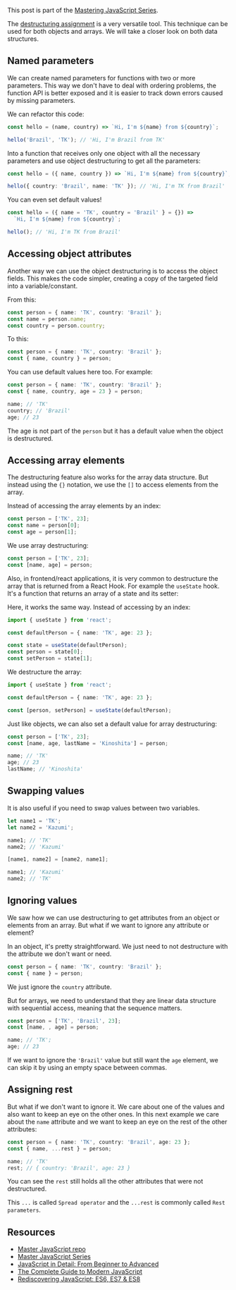 <SmoothRender>

This post is part of the [Mastering JavaScript Series](/series/mastering-javascript).

The [destructuring assignment](https://developer.mozilla.org/en-US/docs/Web/JavaScript/Reference/Operators/Destructuring_assignment) is a very versatile tool. This technique can be used for both objects and arrays. We will take a closer look on both data structures.

## Named parameters

We can create named parameters for functions with two or more parameters. This way we don't have to deal with ordering problems, the function API is better exposed and it is easier to track down errors caused by missing parameters.

We can refactor this code:

```ts
const hello = (name, country) => `Hi, I'm ${name} from ${country}`;

hello('Brazil', 'TK'); // 'Hi, I'm Brazil from TK'
```

Into a function that receives only one object with all the necessary parameters and use object destructuring to get all the parameters:

```ts
const hello = ({ name, country }) => `Hi, I'm ${name} from ${country}`;

hello({ country: 'Brazil', name: 'TK' }); // 'Hi, I'm TK from Brazil'
```

You can even set default values!

```ts
const hello = ({ name = 'TK', country = 'Brazil' } = {}) =>
  `Hi, I'm ${name} from ${country}`;

hello(); // 'Hi, I'm TK from Brazil'
```

## Accessing object attributes

Another way we can use the object destructuring is to access the object fields. This makes the code simpler, creating a copy of the targeted field into a variable/constant.

From this:

```ts
const person = { name: 'TK', country: 'Brazil' };
const name = person.name;
const country = person.country;
```

To this:

```ts
const person = { name: 'TK', country: 'Brazil' };
const { name, country } = person;
```

You can use default values here too. For example:

```ts
const person = { name: 'TK', country: 'Brazil' };
const { name, country, age = 23 } = person;

name; // 'TK'
country; // 'Brazil'
age; // 23
```

The age is not part of the `person` but it has a default value when the object is destructured.

## Accessing array elements

The destructuring feature also works for the array data structure. But instead using the `{}` notation, we use the `[]` to access elements from the array.

Instead of accessing the array elements by an index:

```ts
const person = ['TK', 23];
const name = person[0];
const age = person[1];
```

We use array destructuring:

```ts
const person = ['TK', 23];
const [name, age] = person;
```

Also, in frontend/react applications, it is very common to destructure the array that is returned from a React Hook. For example the `useState` hook. It's a function that returns an array of a state and its setter:

Here, it works the same way. Instead of accessing by an index:

```ts
import { useState } from 'react';

const defaultPerson = { name: 'TK', age: 23 };

const state = useState(defaultPerson);
const person = state[0];
const setPerson = state[1];
```

We destructure the array:

```ts
import { useState } from 'react';

const defaultPerson = { name: 'TK', age: 23 };

const [person, setPerson] = useState(defaultPerson);
```

Just like objects, we can also set a default value for array destructuring:

```ts
const person = ['TK', 23];
const [name, age, lastName = 'Kinoshita'] = person;

name; // 'TK'
age; // 23
lastName; // 'Kinoshita'
```

## Swapping values

It is also useful if you need to swap values between two variables.

```ts
let name1 = 'TK';
let name2 = 'Kazumi';

name1; // 'TK'
name2; // 'Kazumi'

[name1, name2] = [name2, name1];

name1; // 'Kazumi'
name2; // 'TK'
```

## Ignoring values

We saw how we can use destructuring to get attributes from an object or elements from an array. But what if we want to ignore any attribute or element?

In an object, it's pretty straightforward. We just need to not destructure with the attribute we don't want or need.

```ts
const person = { name: 'TK', country: 'Brazil' };
const { name } = person;
```

We just ignore the `country` attribute.

But for arrays, we need to understand that they are linear data structure with sequential access, meaning that the sequence matters.

```ts
const person = ['TK', 'Brazil', 23];
const [name, , age] = person;

name; // 'TK';
age; // 23
```

If we want to ignore the `'Brazil'` value but still want the `age` element, we can skip it by using an empty space between commas.

## Assigning rest

But what if we don't want to ignore it. We care about one of the values and also want to keep an eye on the other ones. In this next example we care about the `name` attribute and we want to keep an eye on the rest of the other attributes:

```ts
const person = { name: 'TK', country: 'Brazil', age: 23 };
const { name, ...rest } = person;

name; // 'TK'
rest; // { country: 'Brazil', age: 23 }
```

You can see the `rest` still holds all the other attributes that were not destructured.

This `...` is called `Spread operator` and the `...rest` is commonly called `Rest parameters`.

## Resources

- [Master JavaScript repo](https://github.com/imteekay/master-javascript)
- [Master JavaScript Series](/series/mastering-javascript)
- [JavaScript in Detail: From Beginner to Advanced](https://www.educative.io/courses/javascript-in-detail-from-beginner-to-advanced?aff=x8bV)
- [The Complete Guide to Modern JavaScript](https://www.educative.io/courses/complete-guide-to-modern-javascript?aff=x8bV)
- [Rediscovering JavaScript: ES6, ES7 & ES8](https://www.educative.io/courses/rediscovering-javascript?aff=x8bV)

</SmoothRender>
